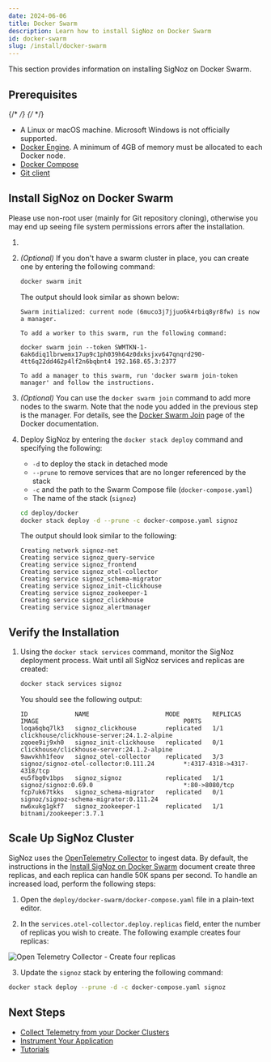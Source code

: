 ```yaml
---
date: 2024-06-06
title: Docker Swarm
description: Learn how to install SigNoz on Docker Swarm
id: docker-swarm
slug: /install/docker-swarm
---
```



<HostingDecision />

This section provides information on installing SigNoz on Docker Swarm.

## Prerequisites

{/* <!-- Double-check if this list is comprehensive about memory, disk space, etc. --> */}
{/* <!-- This section should focus on SigNoz, hence we could assume that Docker Swarm is already installed, similar to the Docker Standalone or Kubernetes sections. Not sure why we show to initialize a swarm or add more nodes here.  --> */}

- A Linux or macOS machine. Microsoft Windows is not officially supported.
- [Docker Engine](https://docs.docker.com/get-docker/). A minimum of 4GB of memory
must be allocated to each Docker node.
- [Docker Compose](https://docs.docker.com/compose/install/)
- [Git client](https://desktop.github.com/)

## Install SigNoz on Docker Swarm

<Admonition type="info">
Please use non-root user (mainly for Git repository cloning), otherwise you may end up seeing file system permissions errors after the installation.
</Admonition>
    
1. <CloneRepo />

2. _(Optional)_ If you don't have a swarm cluster in place, you can create one by entering the following command:
    ```bash
    docker swarm init
    ```

    The output should look similar as shown below:
    ```output
    Swarm initialized: current node (6muco3j7jjuo6k4rbiq8yr8fw) is now a manager.

    To add a worker to this swarm, run the following command:

    docker swarm join --token SWMTKN-1-6ak6diq1lbrwemx17up9c1ph039h64z0dxksjxv647qnqrd290-4tt6q22dd462p4lf2n6bqbnt4 192.168.65.3:2377

    To add a manager to this swarm, run 'docker swarm join-token manager' and follow the instructions.
    ```

3. _(Optional)_ You can use the `docker swarm join` command to add more nodes to the swarm.
    Note that the node you added in the previous step is the manager. For details, see the
    [Docker Swarm Join](https://docs.docker.com/engine/reference/commandline/swarm_join/)
    page of the Docker documentation.

4. Deploy SigNoz by entering the `docker stack deploy` command and specifying the following:
    - `-d` to deploy the stack in detached mode
    - `--prune` to remove services that are no longer referenced by the stack
    - `-c` and the path to the Swarm Compose file (`docker-compose.yaml`)
    - The name of the stack (`signoz`)

    ```bash
    cd deploy/docker
    docker stack deploy -d --prune -c docker-compose.yaml signoz
    ```

    The output should look similar to the following:

    ```output
    Creating network signoz-net
    Creating service signoz_query-service
    Creating service signoz_frontend
    Creating service signoz_otel-collector
    Creating service signoz_schema-migrator
    Creating service signoz_init-clickhouse
    Creating service signoz_zookeeper-1
    Creating service signoz_clickhouse
    Creating service signoz_alertmanager
    ```

## Verify the Installation

1. Using the `docker stack services` command, monitor the SigNoz deployment process.
    Wait until all SigNoz services and replicas are created:

    ```bash
    docker stack services signoz
    ```

    You should see the following output:

    ```output
    ID             NAME                     MODE         REPLICAS   IMAGE                                        PORTS                  
    loqa6qbq7lk3   signoz_clickhouse        replicated   1/1        clickhouse/clickhouse-server:24.1.2-alpine
    zqoee9ij9xh0   signoz_init-clickhouse   replicated   0/1        clickhouse/clickhouse-server:24.1.2-alpine   
    9awvkhh1feov   signoz_otel-collector    replicated   3/3        signoz/signoz-otel-collector:0.111.24        *:4317-4318->4317-4318/tcp
    eu5fbg0v1bps   signoz_signoz            replicated   1/1        signoz/signoz:0.69.0                         *:80->8080/tcp                  
    fcp7uk67tkks   signoz_schema-migrator   replicated   0/1        signoz/signoz-schema-migrator:0.111.24       
    nw6xukg1gkf7   signoz_zookeeper-1       replicated   1/1        bitnami/zookeeper:3.7.1                      

    ```

<RetentionInfo />



## Scale Up SigNoz Cluster

SigNoz uses the [OpenTelemetry Collector](https://github.com/open-telemetry/opentelemetry-collector) to ingest data.
By default, the instructions in the [Install SigNoz on Docker Swarm](/docs/install/docker-swarm) document create
three replicas, and each replica can handle 50K spans per second. To handle an increased load, perform the following steps:

1. Open the `deploy/docker-swarm/docker-compose.yaml` file in a plain-text editor.

2. In the `services.otel-collector.deploy.replicas` field, enter the number of replicas you wish to create. The following example creates four replicas:

  ![Open Telemetry Collector - Create four replicas](/img/scale-up-otel.webp)

3. Update the `signoz` stack by entering the following command:

  ```bash
  docker stack deploy --prune -d -c docker-compose.yaml signoz
  ```


## Next Steps
- [Collect Telemetry from your Docker Clusters](/docs/collection-agents/docker/install/)
- [Instrument Your Application](/docs/instrumentation/overview)
- [Tutorials](/docs/tutorials/)
